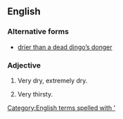 ==English==

===Alternative forms===
* [[drier than a dead dingo's donger| drier than a dead dingo’s donger]]

===Adjective===
{{en-adj|pos=[[dry]] as a [[dead]] [[dingo]]’s [[donger]]|-}}

# {{Australia|simile|informal}} Very dry, extremely dry.
# {{Australia|simile|informal}} Very thirsty.

[[Category:English terms spelled with ']]